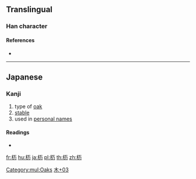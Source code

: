 ==Translingual==

===Han character===
{{Han char|rn=75|rad=木|as=03|sn=7|four=|canj=DMS|ids=⿰木万}}

====References====
* {{Han ref|kx=0513.011|dkj=14488|dj=0898.110|hdz=21159.031|uh=6764|ud=26468}}

----

==Japanese==

===Kanji===
{{ja-kanji|grade=|rs=木03}}

# type of [[oak]]
# [[stable]]
# used in [[personal name]]s

====Readings====
* {{ja-readings|on=|kun=[[とち]] (tochi)}}

[[Category:mul:Oaks]]
[[Category:Japanese-only CJKV Characters|木+03]]

[[fr:杤]]
[[hu:杤]]
[[ja:杤]]
[[pl:杤]]
[[th:杤]]
[[zh:杤]]